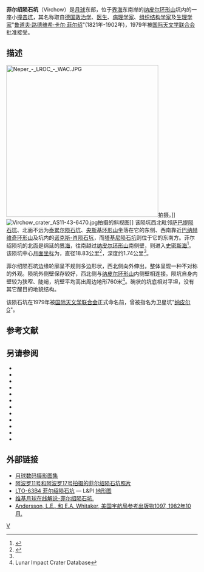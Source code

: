 {{lunar crater data|
 image=Virchow LO-IV-165H LTVT.jpg|240px|
 caption=[[月球轨道器4号|月球轨道器4号]]拍摄的图像|
 latitude=9.88|
 N_or_S=N|
 longitude=83.77|
 E_or_W=E|
 diameter=18.83公里|
 depth=1.74公里|
 colong=277|
 eponym=[[鲁道夫·菲尔绍|鲁道夫·路·卡·菲尔绍]]}}
'''菲尔绍陨石坑'''（Virchow）是[[月球正面|月球]]东部，位于[[界海|界海]]东南岸的[[纳皮尔环形山|纳皮尔环形山]]坑内的一座小[[撞击坑|撞击坑]]，其名称取自[[德国|德国]][[政治学|政治学]]、[[医生|医生]]、[[病理学家|病理学家]]、[[组织学|组织结构学家]]及[[生理学|生理学家]]"[[鲁道夫·菲尔绍|鲁道夫·路德维希·卡尔·菲尔绍]]"(1821年-1902年)，1979年被[[国际天文学联合会|国际天文学联合会]]批准接受。

==描述==
[[Image:Neper_-_LROC_-_WAC.JPG|400px]]拍摄。]]
[[Image:Virchow_crater_AS11-43-6470.jpg|thumb]]拍摄的斜视图]]  
该陨坑西北毗邻[[萨巴提陨石坑|萨巴提陨石坑]]、北面不远为[[泰累尔陨石坑|泰累尔陨石坑]]、[[央斯基环形山|央斯基环形山]]坐落在它的东侧、西南靠近[[巴纳赫维奇环形山|巴纳赫维奇环形山]]及坑内的[[诺克斯-肖陨石坑|诺克斯-肖陨石坑]]，而[[塔基尼陨石坑|塔基尼陨石坑]]则位于它的东南方。菲尔绍陨坑的北面是绵延的[[界海|界海]]，往南越过[[纳皮尔环形山|纳皮尔环形山]]南侧壁，则进入[[史密斯海|史密斯海]]<ref>{{Cite web |url=http://planetarynames.wr.usgs.gov/images/Lunar/lac_63_wac.pdf |title=Crater Virchow on the map LAC-63. |accessdate=2017-01-31 |archive-date=2016-12-27 |archive-url=https://web.archive.org/web/20161227055326/https://planetarynames.wr.usgs.gov/images/Lunar/lac_63_wac.pdf |dead-url=no }}</ref>。该陨坑中心[[月面坐标|月面坐标]]为{{Coord|9.88|N|83.77|E|globe:Moon|nogoogle=1|noosm=1}}，直径18.83公里<ref name="IAU">{{Cite web |url=http://planetarynames.wr.usgs.gov/Feature/6399 |title=Directory of the International Astronomical Union |accessdate=2017-01-31 |archive-date=2017-09-18 |archive-url=https://web.archive.org/web/20170918063725/https://planetarynames.wr.usgs.gov/Feature/6399 |dead-url=no }}</ref>，深度约1.74公里<ref name="LICD"/>。

菲尔绍陨石坑边缘轮廓呈不规则多边形状，西北侧向外伸出，整体呈现一种不对称的外观。陨坑外侧壁保存较好，西北侧与[[纳皮尔环形山|纳皮尔环形山]]内侧壁相连接。陨坑自身内壁较为狭窄、陡峭，坑壁平均高出周边地形760米<ref name=LICD>Lunar Impact Crater Database</ref>。碗状的坑底相对平坦，没有其它醒目的地貌结构。

该陨石坑在1979年被[[国际天文学联合会|国际天文学联合会]]正式命名前，曾被指名为卫星坑"[[纳皮尔环形山|纳皮尔 G]]"。

==参考文献==
{{Reflist}}

==另请参阅==
{{refbegin}}
* {{cite book
  | last1 = Andersson
  | first1 = L. E.
  | last2 = Whitaker
  | first2 = E. A.
  | authorlink2 = Ewen Whitaker
  | date = 1982
  | title = [[NASA|NASA]] Catalogue of Lunar Nomenclature
  | publisher = NASA RP-1097
  | ref = harv
  }}
* {{cite web
  | last = Blue
  | first = Jennifer
  | date = July 25, 2007
  | title = Gazetteer of Planetary Nomenclature
  | publisher = [[United_States_Geological_Survey|USGS]]
  | url = http://planetarynames.wr.usgs.gov/
  | accessdate = 2007-08-05
  | ref = harv
  | archive-date = 2019-12-05
  | archive-url = https://web.archive.org/web/20191205162958/https://planetarynames.wr.usgs.gov/
  | dead-url = no
  }}
* {{cite book
  | last1 = Bussey
  | first1 = B.
  | authorlink1 = Ben Bussey
  | last2 = Spudis
  | first2 = P.
  | authorlink2 = Paul Spudis
  | date = 2004
  | title = The Clementine Atlas of the Moon
  | publisher = Cambridge University Press
  | location = New York
  | isbn = 978-0-521-81528-4
  | ref = harv
  }}
* {{cite book
  | last1 = Cocks
  | first1 = Elijah E.
  | last2 = Cocks
  | first2 = Josiah C.
  | date = 1995
  | title = Who's Who on the Moon: A Biographical Dictionary of Lunar Nomenclature
  | url = https://archive.org/details/isbn_9780936389271
  | publisher = Tudor Publishers
  | isbn = 978-0-936389-27-1
  | ref = harv
  }}
* {{cite web
  | last = McDowell
  | first = Jonathan
  | date = July 15, 2007
  | url = http://host.planet4589.org/astro/lunar/
  | title = Lunar Nomenclature
  | publisher = Jonathan's Space Report
  | accessdate = 2007-10-24
  | ref = harv
  | archive-date = 2019-06-21
  | archive-url = https://web.archive.org/web/20190621012337/http://host.planet4589.org/astro/lunar/
  | dead-url = no
  }}
* {{cite journal| last1 = Menzel| first1 = D. H.| last2 = Minnaert| first2 = M.| last3 = Levin| first3 = B.| last4 = Dollfus| first4 = A.| last5 = Bell| first5 = B.| title = Report on Lunar Nomenclature by the Working Group of Commission 17 of the IAU| doi = 10.1007/BF00171763| journal = Space Science Reviews| volume = 12| issue = 2| pages = 136–186| date = 1971| bibcode = 1971SSRv...12..136M| ref = harv}}
* {{cite book
  | first = Patrick
  | last = Moore
  | authorlink = Patrick Moore
  | date = 2001
  | title = On the Moon
  | url = https://archive.org/details/patrickmooreonmo00patr
  | publisher = Sterling Publishing Co.
  | isbn = 978-0-304-35469-6
  | ref = harv
  }}
* {{cite book
  | first = Fred W.
  | last = Price
  | date = 1988
  | title = The Moon Observer's Handbook
  | publisher = Cambridge University Press
  | isbn = 978-0-521-33500-3
  | ref = harv
  }}
* {{cite book
  | last = Rükl
  | first = Antonín
  | authorlink = Antonín Rükl
  | date = 1990
  | title = Atlas of the Moon
  | publisher = Kalmbach Books
  | isbn = 978-0-913135-17-4
  | ref = harv
  }}
* {{cite book
  | last = Webb
  | first = Rev. T. W.
  | authorlink = Thomas William Webb
  | date = 1962
  | title = Celestial Objects for Common Telescopes
  | url = https://archive.org/details/celestialobjects00webb
  | edition = 6th revised
  | publisher = Dover
  | isbn = 978-0-486-20917-3
  | ref = harv
  }}
* {{cite book
  | first = Ewen A.
  | last = Whitaker
  | authorlink = Ewen Whitaker
  | date = 1999
  | title = Mapping and Naming the Moon
  | publisher = Cambridge University Press
  | isbn = 978-0-521-62248-6
  | ref = harv
  }}
* {{cite book
  | first = Peter T.
  | last = Wlasuk
  | date = 2000
  | title = Observing the Moon
  | publisher = Springer
  | isbn = 978-1-85233-193-1
  | ref = harv
 }}
{{refend}}

==外部链接==
* [http://www.lpi.usra.edu/resources/lunar_orbiter/bin/srch_nam.shtml?Neper%7C0 月球数码摄影图集] {{Wayback|url=http://www.lpi.usra.edu/resources/lunar_orbiter/bin/srch_nam.shtml?Neper%7C0 |date=20170418000106 }}
* [http://www.lpi.usra.edu/resources/apollo/search/feature/?feature=Neper%20G 阿波罗11号和阿波罗17号拍摄的菲尔绍陨石坑照片] {{Wayback|url=http://www.lpi.usra.edu/resources/apollo/search/feature/?feature=Neper%20G |date=20160304080034 }}
* [http://www.lpi.usra.edu/resources/mapcatalog/LTO/lto63b4_1/ LTO-63B4 菲尔绍陨石坑] {{Wayback|url=http://www.lpi.usra.edu/resources/mapcatalog/LTO/lto63b4_1/ |date=20160303170845 }} — L&PI [[地形图|地形图]]
* [http://the-moon.wikispaces.com/Virchow 维基月球在线解说-菲尔绍陨石坑.] {{Wayback|url=http://the-moon.wikispaces.com/Virchow |date=20180530145514 }}
*[http://planet4589.org/astro/lunar/RP-1097.pdf Andersson, L.E., 和 E.A. Whitaker, 美国宇航局参考出版物1097, 1982年10月.] {{Wayback|url=http://planet4589.org/astro/lunar/RP-1097.pdf |date=20141006125838 }}

[[Category:月球环形山|V]]
{{月球環形山 (T-Z)}}